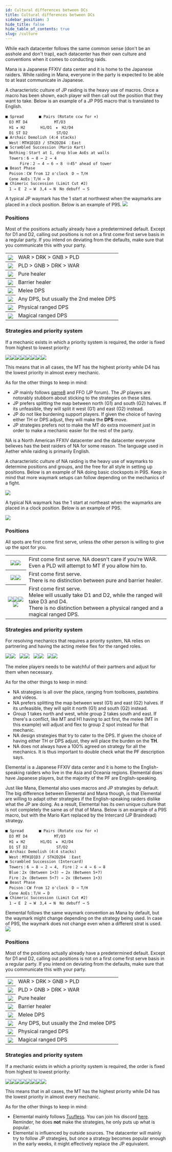 ```yaml
---
id: Cultural differences between DCs
title: Cultural differences between DCs
sidebar_position: 3
hide_title: false
hide_table_of_contents: true
slug: /culture
---
```



While each datacenter follows the same common sense (don't be an asshole and don't trap), each datacenter has their own culture and conventions when it comes to conducting raids.

<Tabs>
    <TabItem value="Mana (JP)" label="Mana (JP)" default>
Mana is a Japanese FFXIV data center and it is home to the Japanese raiders. While raiding in Mana, everyone in the party is expected to be able to at least communicate in Japanese.

A characteristic culture of JP raiding is the heavy use of macros. Once a macro has been shown, each player will then call out the position that they want to take. Below is an example of a JP P9S macro that is translated to English.

```
■ Spread　　　　■ Pairs (Rotate ccw for ×)
　D3 MT D4　　　　　　　MT/D3
　H1 ★ H2　　　　H1/D1　★　H2/D4
　D1 ST D2　　　　　　　 ST/D2
■ Archaic Demolish (4:4 stacks)
　West：MTH1D1D3 / STH2D2D4 ：East
■ Scrambled Succession (Mario Kart)
　Nothing：Start at 1, drop blue AoEs at walls
　Towers：6 → 8 → 2 → 4
　　   Fire：2 → 4 → 6 → 8　※45° ahead of tower
■ Beast Phase
　Poison：CW from 12 o'clock　D → T/H
　Cone AoEs：T/H → D
■ Chimeric Succession (Limit Cut #2)
　1 → E　2 → W　3,4 → N　No debuff → S
```

A typical JP waymark has the 1 start at northwest when the waymarks are placed in a clock position. Below is an example of P9S.
<img src={p9s_waymark_example_jp} />

### Positions
Most of the positions actually already have a predetermined default. Except for D1 and D2, calling out positions is not on a first come first serve basis in a regular party. If you intend on deviating from the defaults, make sure that you communicate this with your party.

<table>
    <tr>
        <th><img src={MT} /></th>
        <td>WAR > DRK > GNB > PLD</td>
    </tr>
    <tr>
        <th><img src={ST} /></th>
        <td>PLD > GNB > DRK > WAR</td>
    </tr>
    <tr>
        <th><img src={H1} /></th>
        <td>Pure healer</td>
    </tr>
    <tr>
        <th><img src={H2} /></th>
        <td>Barrier healer</td>
    </tr>
    <tr>
        <th><img src={D1} /></th>
        <td>Melee DPS</td>
    </tr>
    <tr>
        <th><img src={D2} /></th>
        <td>Any DPS, but usually the 2nd melee DPS</td>
    </tr>
    <tr>
        <th><img src={D3} /></th>
        <td>Physical ranged DPS</td>
    </tr>
    <tr>
        <th><img src={D4} /></th>
        <td>Magical ranged DPS</td>
    </tr>
</table>


### Strategies and priority system
If a mechanic exists in which a priority system is required, the order is fixed from highest to lowest priority:

<img src={MT} /><img src={ST} /><img src={H1} /><img src={H2} /><img src={D1} /><img src={D2} /><img src={D3} /><img src={D4} />

This means that in all cases, the MT has the highest priority while D4 has the lowest priority in almost every mechanic.


As for the other things to keep in mind:

<ul>
    <li>JP mainly follows <a href="https://game8.jp/ff14">game8</a> and FFO (JP forum). The JP players are notorably stubborn about sticking to the strategies on these sites.</li>
    <li>JP prefers splitting the map between north (G1) and south (G2) halves. If its unfeasible, they will split it west (G1) and east (G2) instead.</li>
    <li>JP do not like burdening support players. If given the choice of having either TH or DPS adjust, they will make the <b>DPS</b> move.</li>
    <li>JP strategies prefers not to make the MT do extra movement just in order to make a mechanic easier for the rest of the party.</li>
</ul>

</TabItem>

<TabItem value="Aether (NA)" label="Aether (NA)">

NA is a North American FFXIV datacenter and the datacenter everyone believes has the best raiders of NA for some reason. The language used in Aether while raiding is primarily English.

A characteristic culture of NA raiding is the heavy use of waymarks to determine positions and groups, and the free for all style in setting up positions. Below is an example of NA doing basic clockspots in P9S. Keep in mind that more waymark setups can follow depending on the mechanics of a fight.

<img src={p9s_waymark_setup_na} />

A typical NA waymark has the 1 start at northeast when the waymarks are placed in a clock position. Below is an example of P9S.

<img src={p9s_waymark_example_na} />

### Positions
All spots are first come first serve, unless the other person is willing to give up the spot for you.

<table>
    <tr>
        <th><img src={MT} /><img src={OT} /></th>
        <td>First come first serve. NA doesn't care if you're WAR. <br />Even a PLD will attempt to MT if you allow him to.</td>
    </tr>
    <tr>
        <th><img src={H1} /><img src={H2} /></th>
        <td>First come first serve. <br />There is no distinction between pure and barrier healer.</td>
    </tr>
    <tr>
        <th><img src={D1} /><img src={D2} /><img src={D3} /><img src={D4} /></th>
        <td>First come first serve. <br />Melee will usually take D1 and D2, while the ranged will take D3 and D4.<br /> There is no distinction between a physical ranged and a magical ranged DPS.</td>
    </tr>
</table>

### Strategies and priority system
For resolving mechanics that requires a priority system, NA relies on partnering and having the acting melee flex for the ranged roles.

<img src={MT} /><img src={H1} />&nbsp;&nbsp;&nbsp;<img src={OT} /><img src={H2} />&nbsp;&nbsp;&nbsp;<img src={D1} /><img src={D2} />&nbsp;&nbsp;&nbsp;<img src={D3} /><img src={D4} />

The melee players needs to be watchful of their partners and adjust for them when necessary.

As for the other things to keep in mind:

<ul>
    <li>NA strategies is all over the place, ranging from toolboxes, pastebins and videos.</li>
    <li>NA prefers splitting the map between west (G1) and east (G2) halves. If its unfeasible, they will split it north (G1) and south (G2) instead.</li>
    <li>Group 1 takes north and west, while group 2 takes south and east. If there's a conflict, like MT and H1 having to act first, the melee (MT in this example) will adjust and flex to group 2 spot instead for that mechanic.</li>
    <li>NA design strategies that try to cater to the DPS. If given the choice of having either TH or DPS adjust, they will place the burden on the <b>TH</b>.</li>
    <li>NA does not always have a 100% agreed on strategy for all the mechanics. It is thus important to double check what the PF description says.</li>
</ul>

</TabItem>

<TabItem value="Elemental (JP)" label="Elemental (JP)">

Elemental is a Japanese FFXIV data center and it is home to the English-speaking raiders who live in the Asia and Oceania regions. Elemental does have Japanese players, but the majority of the PF are English-speaking.

Just like Mana, Elemental also uses macros and JP strategies by default. The big difference between Elemental and Mana though, is that Elemental are willing to adapt other strategies if the English-speaking raiders dislike what the JP are doing. As a result, Elemental has its own unique culture that is not completely the same as of that of Mana. Below is an example of a P9S macro, but with the Mario Kart replaced by the Intercard (JP Braindead) strategy.

```
■ Spread　　　　■ Pairs (Rotate ccw for ×)
　D3 MT D4　　　　　　　MT/D3
　H1 ★ H2　　　　H1/D1　★　H2/D4
　D1 ST D2　　　　　　　 ST/D2
■ Archaic Demolish (4:4 stacks)
　West：MTH1D1D3 / STH2D2D4 ：East
■ Scrambled Succession (Intercard)
　Towers：6 → 8 → 2 → 4,　Fire：2 → 4 → 6 → 8
　Blue：2x (Between 1+3) → 2x (Between 5+7)
　Fire：2x (Between 5+7) → 2x (Between 1+3)
■ Beast Phase
　Poison：CW from 12 o'clock　D → T/H
　Cone AoEs：T/H → D
■ Chimeric Succession (Limit Cut #2)
　1 → E　2 → W　3,4 → N　No debuff → S
```

Elemental follows the same waymark convention as Mana by default, but the waymark might change depending on the strategy being used. In case of P9S, the waymark does not change even when a different strat is used.
<img src={p9s_waymark_example_jp} />

### Positions
Most of the positions actually already have a predetermined default. Except for D1 and D2, calling out positions is not on a first come first serve basis in a regular party. If you intend on deviating from the defaults, make sure that you communicate this with your party.

<table>
    <tr>
        <th><img src={MT} /></th>
        <td>WAR > DRK > GNB > PLD</td>
    </tr>
    <tr>
        <th><img src={ST} /></th>
        <td>PLD > GNB > DRK > WAR</td>
    </tr>
    <tr>
        <th><img src={H1} /></th>
        <td>Pure healer</td>
    </tr>
    <tr>
        <th><img src={H2} /></th>
        <td>Barrier healer</td>
    </tr>
    <tr>
        <th><img src={D1} /></th>
        <td>Melee DPS</td>
    </tr>
    <tr>
        <th><img src={D2} /></th>
        <td>Any DPS, but usually the 2nd melee DPS</td>
    </tr>
    <tr>
        <th><img src={D3} /></th>
        <td>Physical ranged DPS</td>
    </tr>
    <tr>
        <th><img src={D4} /></th>
        <td>Magical ranged DPS</td>
    </tr>
</table>


### Strategies and priority system
If a mechanic exists in which a priority system is required, the order is fixed from highest to lowest priority:

<img src={MT} /><img src={ST} /><img src={H1} /><img src={H2} /><img src={D1} /><img src={D2} /><img src={D3} /><img src={D4} />

This means that in all cases, the MT has the highest priority while D4 has the lowest priority in almost every mechanic.


As for the other things to keep in mind:

<ul>
    <li>Elemental mainly follows <a href="https://tuufless.github.io/FFXIV-Elemental-Raid-Macros/">Tuufless</a>. You can join his discord <a href="https://discord.gg/WEzhVHwAU6">here</a>. Reminder, he does <b>not</b> make the strategies, he only puts up what is popular.</li>
    <li>Elemental is influenced by outside sources. The datacenter will mainly try to follow JP strategies, but once a strategy becomes popular enough in the early weeks, it might effectively replace the JP equivalent.</li>
</ul>

</TabItem>
</Tabs>